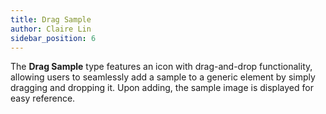 ```yaml
---
title: Drag Sample
author: Claire Lin
sidebar_position: 6
---
```



The **Drag Sample** type features an icon with drag-and-drop functionality, allowing users to seamlessly add a sample to a generic element by simply dragging and dropping it. Upon adding, the sample image is displayed for easy reference.

